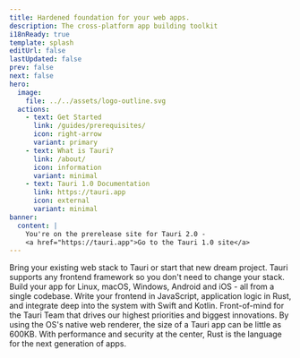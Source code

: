 ```yaml
---
title: Hardened foundation for your web apps.
description: The cross-platform app building toolkit
i18nReady: true
template: splash
editUrl: false
lastUpdated: false
prev: false
next: false
hero:
  image:
    file: ../../assets/logo-outline.svg
  actions:
    - text: Get Started
      link: /guides/prerequisites/
      icon: right-arrow
      variant: primary
    - text: What is Tauri?
      link: /about/
      icon: information
      variant: minimal
    - text: Tauri 1.0 Documentation
      link: https://tauri.app
      icon: external
      variant: minimal
banner:
  content: |
    You're on the prerelease site for Tauri 2.0 -
    <a href="https://tauri.app">Go to the Tauri 1.0 site</a>
---
```



<div class="hero-bg">
	<div class="bg-logo"></div>
	<div class="bg-grad"></div>
	<div class="bg-grad-red"></div>
</div>

<CardGrid stagger>
	<Card title="Frontend Independent" icon="rocket">
		Bring your existing web stack to Tauri or start that new dream project.
		Tauri supports any frontend framework so you don't need to change your
		stack.
	</Card>
	<Card title="Cross Platform" icon="rocket">
		Build your app for Linux, macOS, Windows, Android and iOS - all from a
		single codebase.
	</Card>
	<Card title="Inter-Process Communication" icon="rocket">
		Write your frontend in JavaScript, application logic in Rust, and integrate
		deep into the system with Swift and Kotlin.
	</Card>
	<Card title="Maximum Security" icon="rocket">
		Front-of-mind for the Tauri Team that drives our highest priorities and
		biggest innovations.
	</Card>
	<Card title="Minimal Size" icon="rocket">
		By using the OS's native web renderer, the size of a Tauri app can be little
		as 600KB.
	</Card>
	<Card title="Powered by Rust" icon="rocket">
		With performance and security at the center, Rust is the language for the
		next generation of apps.
	</Card>
</CardGrid>
